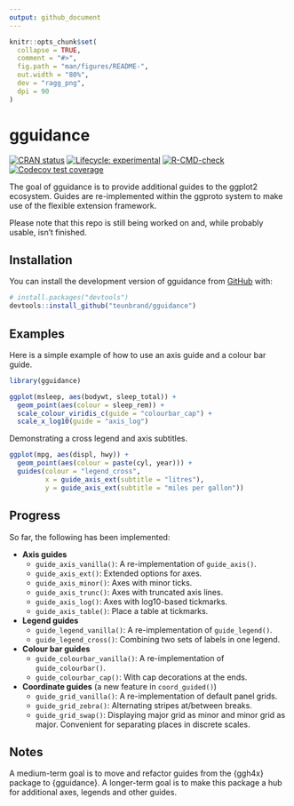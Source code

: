 ```yaml
---
output: github_document
---
```


<!-- README.md is generated from README.Rmd. Please edit that file -->

```r
knitr::opts_chunk$set(
  collapse = TRUE,
  comment = "#>",
  fig.path = "man/figures/README-",
  out.width = "80%",
  dev = "ragg_png",
  dpi = 90
)
```

# gguidance

<!-- badges: start -->
[![CRAN status](https://www.r-pkg.org/badges/version/gguidance)](https://CRAN.R-project.org/package=gguidance)
[![Lifecycle: experimental](https://img.shields.io/badge/lifecycle-experimental-orange.svg)](https://lifecycle.r-lib.org/articles/stages.html#experimental)
[![R-CMD-check](https://github.com/teunbrand/gguidance/workflows/R-CMD-check/badge.svg)](https://github.com/teunbrand/gguidance/actions)
[![Codecov test coverage](https://codecov.io/gh/teunbrand/gguidance/branch/master/graph/badge.svg)](https://app.codecov.io/gh/teunbrand/gguidance?branch=master)
<!-- badges: end -->

The goal of gguidance is to provide additional guides to the ggplot2 ecosystem. Guides are re-implemented within the ggproto system to make use of the flexible extension framework.

Please note that this repo is still being worked on and, while probably usable, isn't finished.

## Installation

You can install the development version of gguidance from [GitHub](https://github.com/) with:

``` r
# install.packages("devtools")
devtools::install_github("teunbrand/gguidance")
```

## Examples

Here is a simple example of how to use an axis guide and a colour bar guide.

```r
library(gguidance)

ggplot(msleep, aes(bodywt, sleep_total)) +
  geom_point(aes(colour = sleep_rem)) +
  scale_colour_viridis_c(guide = "colourbar_cap") +
  scale_x_log10(guide = "axis_log")
```

Demonstrating a cross legend and axis subtitles.

```r
ggplot(mpg, aes(displ, hwy)) +
  geom_point(aes(colour = paste(cyl, year))) +
  guides(colour = "legend_cross",
         x = guide_axis_ext(subtitle = "litres"),
         y = guide_axis_ext(subtitle = "miles per gallon"))
```

## Progress

So far, the following has been implemented:

* **Axis guides**
   * `guide_axis_vanilla()`: A re-implementation of `guide_axis()`.
   * `guide_axis_ext()`: Extended options for axes.
   * `guide_axis_minor()`: Axes with minor ticks.
   * `guide_axis_trunc()`: Axes with truncated axis lines.
   * `guide_axis_log()`: Axes with log10-based tickmarks.
   * `guide_axis_table()`: Place a table at tickmarks.
* **Legend guides**
   * `guide_legend_vanilla()`: A re-implementation of `guide_legend()`.
   * `guide_legend_cross()`: Combining two sets of labels in one legend.
* **Colour bar guides**
   * `guide_colourbar_vanilla()`: A re-implementation of `guide_colourbar()`.
   * `guide_colourbar_cap()`: With cap decorations at the ends.
* **Coordinate guides** (a new feature in `coord_guided()`)
   * `guide_grid_vanilla()`: A re-implementation of default panel grids.
   * `guide_grid_zebra()`: Alternating stripes at/between breaks.
   * `guide_grid_swap()`: Displaying major grid as minor and minor grid as
        major. Convenient for separating places in discrete scales.

## Notes

A medium-term goal is to move and refactor guides from the {ggh4x} package to {gguidance}. A longer-term goal is to make this package a hub for additional axes, legends and other guides.
